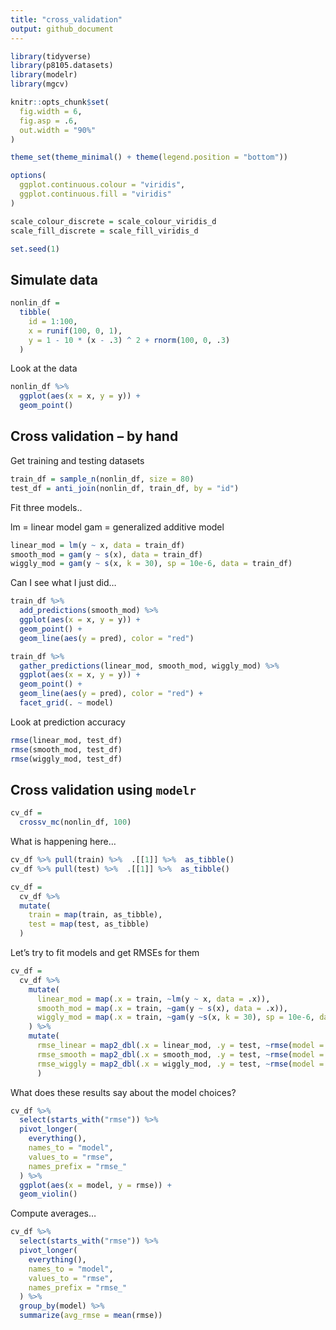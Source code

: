 ```yaml
---
title: "cross_validation"
output: github_document
---
```


```r
library(tidyverse)
library(p8105.datasets)
library(modelr)
library(mgcv)

knitr::opts_chunk$set(
  fig.width = 6, 
  fig.asp = .6, 
  out.width = "90%"
)

theme_set(theme_minimal() + theme(legend.position = "bottom"))

options(
  ggplot.continuous.colour = "viridis", 
  ggplot.continuous.fill = "viridis"
)

scale_colour_discrete = scale_colour_viridis_d
scale_fill_discrete = scale_fill_viridis_d

set.seed(1)
```

## Simulate data 

```r
nonlin_df = 
  tibble(
    id = 1:100, 
    x = runif(100, 0, 1), 
    y = 1 - 10 * (x - .3) ^ 2 + rnorm(100, 0, .3)
  )
```

Look at the data 

```r
nonlin_df %>% 
  ggplot(aes(x = x, y = y)) + 
  geom_point()
```

## Cross validation -- by hand

Get training and testing datasets

```r
train_df = sample_n(nonlin_df, size = 80)
test_df = anti_join(nonlin_df, train_df, by = "id")
```

Fit three models.. 

lm = linear model
gam = generalized additive model

```r
linear_mod = lm(y ~ x, data = train_df)
smooth_mod = gam(y ~ s(x), data = train_df)
wiggly_mod = gam(y ~ s(x, k = 30), sp = 10e-6, data = train_df)
```

Can I see what I just did... 

```r
train_df %>% 
  add_predictions(smooth_mod) %>% 
  ggplot(aes(x = x, y = y)) + 
  geom_point() +
  geom_line(aes(y = pred), color = "red")
```


```r
train_df %>% 
  gather_predictions(linear_mod, smooth_mod, wiggly_mod) %>% 
  ggplot(aes(x = x, y = y)) + 
  geom_point() +
  geom_line(aes(y = pred), color = "red") + 
  facet_grid(. ~ model)
```

Look at prediction accuracy 

```r
rmse(linear_mod, test_df)
rmse(smooth_mod, test_df)
rmse(wiggly_mod, test_df)
```

## Cross validation using `modelr`

```r
cv_df = 
  crossv_mc(nonlin_df, 100)
```

What is happening here... 

```r
cv_df %>% pull(train) %>%  .[[1]] %>%  as_tibble()
cv_df %>% pull(test) %>%  .[[1]] %>%  as_tibble()
```

```r
cv_df = 
  cv_df %>% 
  mutate(
    train = map(train, as_tibble), 
    test = map(test, as_tibble)
  )
```

Let's try to fit models and get RMSEs for them

```r
cv_df = 
  cv_df %>% 
    mutate(
      linear_mod = map(.x = train, ~lm(y ~ x, data = .x)), 
      smooth_mod = map(.x = train, ~gam(y ~ s(x), data = .x)), 
      wiggly_mod = map(.x = train, ~gam(y ~s(x, k = 30), sp = 10e-6, data = .x))
    ) %>% 
    mutate( 
      rmse_linear = map2_dbl(.x = linear_mod, .y = test, ~rmse(model = .x, data = .y)), 
      rmse_smooth = map2_dbl(.x = smooth_mod, .y = test, ~rmse(model = .x, data = .y)),
      rmse_wiggly = map2_dbl(.x = wiggly_mod, .y = test, ~rmse(model = .x, data = .y))
      )
```

What does these results say about the model choices? 

```r
cv_df %>% 
  select(starts_with("rmse")) %>% 
  pivot_longer(
    everything(), 
    names_to = "model", 
    values_to = "rmse", 
    names_prefix = "rmse_"
  ) %>% 
  ggplot(aes(x = model, y = rmse)) + 
  geom_violin()
```

Compute averages... 

```r
cv_df %>% 
  select(starts_with("rmse")) %>% 
  pivot_longer(
    everything(), 
    names_to = "model", 
    values_to = "rmse", 
    names_prefix = "rmse_"
  ) %>%
  group_by(model) %>% 
  summarize(avg_rmse = mean(rmse))
```









